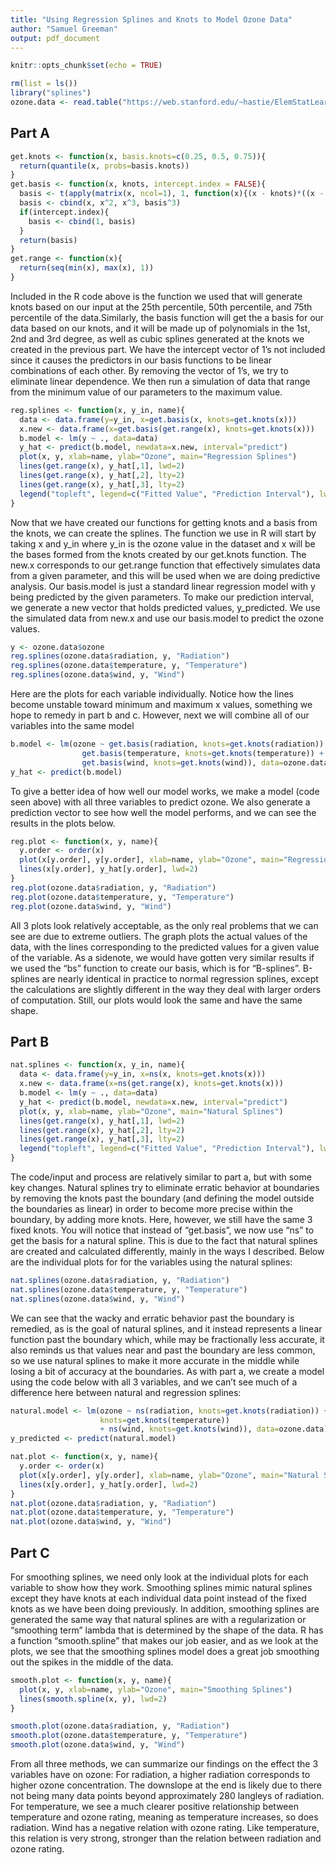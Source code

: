 ```yaml
---
title: "Using Regression Splines and Knots to Model Ozone Data"
author: "Samuel Greeman"
output: pdf_document
---
```


```r
knitr::opts_chunk$set(echo = TRUE)
```

``` r
rm(list = ls())
library("splines")
ozone.data <- read.table("https://web.stanford.edu/~hastie/ElemStatLearn/datasets/ozone.data", header=TRUE)
```

## Part A
``` r
get.knots <- function(x, basis.knots=c(0.25, 0.5, 0.75)){
  return(quantile(x, probs=basis.knots))
}
get.basis <- function(x, knots, intercept.index = FALSE){
  basis <- t(apply(matrix(x, ncol=1), 1, function(x){(x - knots)*((x - knots)>0)}))
  basis <- cbind(x, x^2, x^3, basis^3)
  if(intercept.index){
    basis <- cbind(1, basis)
  }
  return(basis)
}
get.range <- function(x){
  return(seq(min(x), max(x), 1))
}
```
Included in the R code above is the function we used that will generate knots based on our input at the 25th percentile, 50th percentile, and 75th percentile of the data.Similarly, the basis function will get the a basis for our data based on our knots, and it will be made up of polynomials in the 1st, 2nd and 3rd degree, as well as cubic splines generated at the knots we created in the previous part. We have the intercept vector of 1's not included since it causes the predictors in our basis functions to be linear combinations of each other. By removing the vector of 1's, we try to eliminate linear dependence. We then run a simulation of data that range from the minimum value of our parameters to the maximum value.


``` r
reg.splines <- function(x, y_in, name){
  data <- data.frame(y=y_in, x=get.basis(x, knots=get.knots(x)))
  x.new <- data.frame(x=get.basis(get.range(x), knots=get.knots(x)))
  b.model <- lm(y ~ ., data=data)
  y_hat <- predict(b.model, newdata=x.new, interval="predict")
  plot(x, y, xlab=name, ylab="Ozone", main="Regression Splines")
  lines(get.range(x), y_hat[,1], lwd=2)
  lines(get.range(x), y_hat[,2], lty=2)
  lines(get.range(x), y_hat[,3], lty=2)
  legend("topleft", legend=c("Fitted Value", "Prediction Interval"), lwd=c(2,1), lty=c(1, 2))
}
```
Now that we have created our functions for getting knots and a basis from the knots, we can create the splines. The function we use in R will start by taking x and y_in where y_in is the ozone value in the dataset and x will be the bases formed from the knots created by our get.knots function. The new.x corresponds to our get.range function that effectively simulates data from a given parameter, and this will be used when we are doing predictive analysis. Our basis.model is just a standard linear regression model with y being predicted by the given parameters. To make our prediction interval, we generate a new vector that holds predicted values, y_predicted. We use the simulated data from new.x and use our basis.model to predict the ozone values.

``` r
y <- ozone.data$ozone
reg.splines(ozone.data$radiation, y, "Radiation")
reg.splines(ozone.data$temperature, y, "Temperature")
reg.splines(ozone.data$wind, y, "Wind")
```

Here are the plots for each variable individually. Notice how the lines become unstable toward minimum and maximum x values, something we hope to remedy in part b and c. However, next we will combine all of our variables into the same model

``` r
b.model <- lm(ozone ~ get.basis(radiation, knots=get.knots(radiation)) + 
                get.basis(temperature, knots=get.knots(temperature)) + 
                get.basis(wind, knots=get.knots(wind)), data=ozone.data)
y_hat <- predict(b.model)
```
To give a better idea of how well our model works, we make a model (code seen above) with all three variables to predict ozone. We also generate a prediction vector to see how well the model performs, and we can see the results in the plots below.

``` r
reg.plot <- function(x, y, name){
  y.order <- order(x)
  plot(x[y.order], y[y.order], xlab=name, ylab="Ozone", main="Regression Splines")
  lines(x[y.order], y_hat[y.order], lwd=2)
}
reg.plot(ozone.data$radiation, y, "Radiation")
reg.plot(ozone.data$temperature, y, "Temperature")
reg.plot(ozone.data$wind, y, "Wind")
```

All 3 plots look relatively acceptable, as the only real problems that we can see are due to extreme outliers. The graph plots the actual values of the data, with the lines corresponding to the predicted values for a given value of the variable. As a sidenote, we would have gotten very similar results if we used the "bs" function to create our basis, which is for "B-splines". B-splines are nearly identical in practice to normal regression splines, except the calculations are slightly different in the way they deal with larger orders of computation. Still, our plots would look the same and have the same shape. 
 
## Part B
``` r
nat.splines <- function(x, y_in, name){
  data <- data.frame(y=y_in, x=ns(x, knots=get.knots(x)))
  x.new <- data.frame(x=ns(get.range(x), knots=get.knots(x)))
  b.model <- lm(y ~ ., data=data)
  y_hat <- predict(b.model, newdata=x.new, interval="predict")
  plot(x, y, xlab=name, ylab="Ozone", main="Natural Splines")
  lines(get.range(x), y_hat[,1], lwd=2)
  lines(get.range(x), y_hat[,2], lty=2)
  lines(get.range(x), y_hat[,3], lty=2)
  legend("topleft", legend=c("Fitted Value", "Prediction Interval"), lwd=c(2,1), lty=c(1, 2))
}
```
The code/input and process are relatively similar to part a, but with some key changes. Natural splines try to eliminate erratic behavior at boundaries by removing the knots past the boundary (and defining the model outside the boundaries as linear) in order to become more precise within the boundary, by adding more knots. Here, however, we still have the same 3 fixed knots. You will notice that instead of "get.basis", we now use "ns" to get the basis for a natural spline. This is due to the fact that natural splines are created and calculated differently, mainly in the ways I described. Below are the individual plots for for the variables using the natural splines:

``` r
nat.splines(ozone.data$radiation, y, "Radiation")
nat.splines(ozone.data$temperature, y, "Temperature")
nat.splines(ozone.data$wind, y, "Wind")
```

We can see that the wacky and erratic behavior past the boundary is remedied, as is the goal of natural splines, and it instead represents a linear function past the boundary which, while may be fractionally less accurate, it also reminds us that values near and past the boundary are less common, so we use natural splines to make it more accurate in the middle while losing a bit of accuracy at the boundaries. As with part a, we create a model using the code below with all 3 variables, and we can't see much of a difference here between natural and regression splines:

``` r
natural.model <- lm(ozone ~ ns(radiation, knots=get.knots(radiation)) + ns(temperature, 
                    knots=get.knots(temperature))
                    + ns(wind, knots=get.knots(wind)), data=ozone.data)
y_predicted <- predict(natural.model)
```
``` r
nat.plot <- function(x, y, name){
  y.order <- order(x)
  plot(x[y.order], y[y.order], xlab=name, ylab="Ozone", main="Natural Splines")
  lines(x[y.order], y_hat[y.order], lwd=2)
}
nat.plot(ozone.data$radiation, y, "Radiation")
nat.plot(ozone.data$temperature, y, "Temperature")
nat.plot(ozone.data$wind, y, "Wind")
```

## Part C
For smoothing splines, we need only look at the individual plots for each variable to show how they work. Smoothing splines mimic natural splines except they have knots at each individual data point instead of the fixed knots as we have been doing previously. In addition, smoothing splines are generated the same way that natural splines are with a regularization or "smoothing term" lambda that is determined by the shape of the data. R has a function "smooth.spline" that makes our job easier, and as we look at the plots, we see that the smoothing splines model does a great job smoothing out the spikes in the middle of the data. 


``` r
smooth.plot <- function(x, y, name){
  plot(x, y, xlab=name, ylab="Ozone", main="Smoothing Splines")
  lines(smooth.spline(x, y), lwd=2)
}

smooth.plot(ozone.data$radiation, y, "Radiation")
smooth.plot(ozone.data$temperature, y, "Temperature")
smooth.plot(ozone.data$wind, y, "Wind")
```

From all three methods, we can summarize our findings on the effect the 3 variables have on ozone:
For radiation, a higher radiation corresponds to higher ozone concentration. The downslope at the end is likely due to there not being many data points beyond approximately 280 langleys of radiation.
For temperature, we see a much clearer positive relationship between temperature and ozone rating, meaning as temperature increases, so does radiation.
Wind has a negative relation with ozone rating. Like temperature, this relation is very strong, stronger than the relation between radiation and ozone rating.
